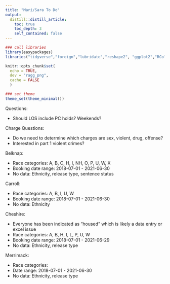 ```yaml
---
title: "Mari/Sara To Do"
output: 
  distill::distill_article:
    toc: true
    toc_depth: 3
    self_contained: false
---
```


```r
### call libraries
library(easypackages)
libraries("tidyverse","foreign","lubridate","reshape2", "ggplot2","RColorBrewer","knitr","forcats","openxlsx","statar","svDialogs","xlsx", "magrittr","stringr", "data.table","janitor","kableExtra","leaflet", "readr", "rmarkdown","rowr", "gganimate", "gifski","tidycensus","sf","htmltools","acs","tigris","mapview","rgeos", "ggrepel", "censusxy","gdata","lavaan","mclust","tmap","scales","raster","rgeos","gmapsdistance","viridis","cowplot","lintr","leaflet.extras","censusapi","data.table","gridGraphics","readxl","haven","ggridges","extrafont","extrafontdb","datamodelr","Lahman","DiagrammeR","fs","readxl","rsvg","V8","ragg","ggtext","csgjcr","distill","ezknitr")
```

```r
knitr::opts_chunk$set(
  echo = TRUE,
  dev = "ragg_png",
  cache = FALSE
  )
```

```r
### set theme
theme_set(theme_minimal())
```


Questions:  

- Should LOS include PC holds? Weekends?  

Charge Questions:  

- Do we need to determine which charges are sex, violent, drug, offense?  
- Interested in part 1 violent crimes? 

Belknap:  

- Race categories: A, B, C, H, I, NH, O, P, U, W, X    
- Booking date range: 2018-07-01 - 2021-06-30  
- No data: Ethnicity, release type, sentence status  

Carroll:  

- Race categories: A, B, I, U, W   
- Booking date range: 2018-07-01 - 2021-06-30  
- No data: Ethnicity  

Cheshire:  

- Everyone has been indicated as "housed" which is likely a data entry or excel issue  
- Race categories: A, B, H, I, L, P, U, W  
- Booking date range: 2018-07-01 - 2021-06-29    
- No data: Ethnicity, release type  

Merrimack:  

- Race categories:   
- Date range: 2018-07-01 - 2021-06-30   
- No data: Ethnicity, release type  

